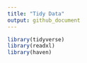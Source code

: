 ```yaml
---
title: "Tidy Data"
output: github_document
---
```


```r
library(tidyverse)
library(readxl)
library(haven)
```

